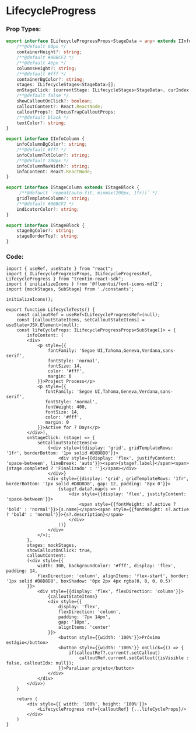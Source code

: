 
<Meta title="Components/LifecycleProgress" />

# LifecycleProgress

<LifecycleTests height='118px'/>


### Prop Types:

```ts dark
export interface ILifecycleProgressProps<StageData = any> extends IInfoColumn, IStageColumn {
    /**@default 60px */
    containerHeight?: string;
    /**@default #00BCF2 */
    /**@default 46px */
    columnsHeight?: string;
    /**@default #fff */
    containerBgColor?: string;
    stages: ILifecycleStages<StageData>[];
    onStageClick: (currentStage: ILifecycleStages<StageData>, curIndex: number, event?: React.MouseEvent<HTMLDivElement, MouseEvent>) => void;
    /**@default false */
    showCalloutOnClick?: boolean;
    calloutContent?: React.ReactNode;
    calloutProps?: IFocusTrapCalloutProps;
    /**@default black */
    textColor?: string;
}

export interface IInfoColumn {
    infoColumnBgColor?: string;
    /**@default #fff */
    infoColumnTxtColor?: string;
    /**@default 200px */
    infoColumnMaxWidth?: string;
    infoContent: React.ReactNode;
}

export interface IStageColumn extends IStageBlock {
     /**@default `repeat(auto-fit, minmax(200px, 1fr))` */
    gridTemplateColumn?: string;
    /**@default #00BCF2 */
    indicatorColor?: string;
}

export interface IStageBlock {
    stageBgColor?: string;
    stageBorderTop?: string;
}
```

### Code:
```tsx dark
import { useRef, useState } from "react";
import { ILifecycleProgressProps, ILifecycleProgressRef, LifecycleProgress } from "trentim-react-sdk";
import { initializeIcons } from '@fluentui/font-icons-mdl2';
import {mockStages, SubStage} from './constants';

initializeIcons();

export function LifecycleTests() {
    const calloutRef = useRef<ILifecycleProgressRef>(null);
    const [calloutStateItems, setCalloutStateItems] = useState<JSX.Element>(null);
    const lifeCycleProps: ILifecycleProgressProps<SubStage[]> = {
        infoContent: (
        <div>
            <p style={{
                fontFamily: 'Segoe UI,Tahoma,Geneva,Verdana,sans-serif',
                fontStyle: 'normal',
                fontSize: 14,
                color: '#fff',
                margin: 0
            }}>Project Process</p>
            <p style={{
               fontFamily: 'Segoe UI,Tahoma,Geneva,Verdana,sans-serif',
               fontStyle: 'normal',
               fontWeight: 400,
               fontSize: 14,
               color: '#fff',
               margin: 0 
            }}>Active for 7 Days</p>
        </div>),
        onStageClick: (stage) => {
            setCalloutStateItems(<>
                {<div style={{display: 'grid', gridTemplateRows: '1fr', borderBottom: '1px solid #D8D8D8'}}>
                    <div style={{display: 'flex', justifyContent: 'space-between', lineBreak: 'auto'}}><span>{stage?.label}</span><span>{stage.completed ? 'Finalizado' : ''}</span></div>
                </div>}
                <div style={{display: 'grid', gridTemplateRows: '1fr', borderBottom: '1px solid #D8D8D8', gap: 12, padding: '8px 0'}}>
                    {stage?.data?.map(s => (
                        <div style={{display: 'flex', justifyContent: 'space-between'}}>
                            <span style={{fontWeight: s?.active ? 'bold' : 'normal'}}>{s.name}</span><span style={{fontWeight: s?.active ? 'bold' : 'normal'}}>{s?.description}</span>
                        </div>
                    ))}
                </div>
            </>);
        },
        stages: mockStages,
        showCalloutOnClick: true,
        calloutContent: 
        (<div style={{
            width: 300, backgroundColor: '#fff', display: 'flex', padding: 14,
            flexDirection: 'column', alignItems: 'flex-start', border: '1px solid #D8D8D8', boxShadow: '0px 2px 4px rgba(0, 0, 0, 0.5)'
        }}>
            <div style={{display: 'flex', flexDirection: 'column'}}>
                {calloutStateItems}
                <div style={{
                    display: 'flex',
                    flexDirection: 'column',
                    padding: '7px 14px',
                    gap: '10px',
                    alignItems: 'center'
                }}>
                    <button style={{width: '100%'}}>Próximo estágio</button>
                    <button style={{width: '100%'}} onClick={() => {
                        if(calloutRef?.current?.setCallout)
                            calloutRef.current.setCallout({isVisible : false, calloutIdx: null});
                    }}>Paralisar projeto</button>
                </div>
            </div>
        </div>)
    }

    return (
        <div style={{ width: '100%', height: '100%'}}>
            <LifecycleProgress ref={calloutRef} {...lifeCycleProps}/>
        </div>
    )
}
```